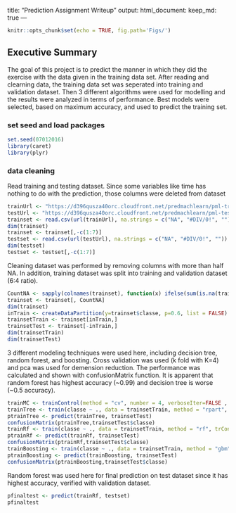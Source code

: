 title: "Prediction Assignment Writeup"
output: 
  html_document:
    keep_md: true
---

```r
knitr::opts_chunk$set(echo = TRUE, fig.path='Figs/')
```


## Executive Summary
The goal of this project is to predict the manner in which they did the exercise with the data given in the training data set. After reading and clearning data, the training data set was seperated into training and validation dataset. Then 3 different algorithms were used for modelling and the results were analyzed in terms of performance. Best models were selected, based on maximum accuracy, and used to predict the training set. 

### set seed and load packages
```r
set.seed(07012016)
library(caret)
library(plyr)
```

### data cleaning
Read training and testing dataset. Since some variables like time has nothing to do with the prediction, those columns were deleted from dataset
```r
trainUrl <- "https://d396qusza40orc.cloudfront.net/predmachlearn/pml-training.csv"
testUrl <- "https://d396qusza40orc.cloudfront.net/predmachlearn/pml-testing.csv"
trainset <- read.csv(url(trainUrl), na.strings = c("NA", "#DIV/0!", ""))
dim(trainset)
trainset <- trainset[,-c(1:7)]
testset <- read.csv(url(testUrl), na.strings = c("NA", "#DIV/0!", ""))
dim(testset)
testset <- testset[,-c(1:7)]
```

Cleaning dataset was performed by removing columns with more than half NA. In addition, training dataset was split into training and validation dataset (6:4 ratio).
```r
CountNA <- sapply(colnames(trainset), function(x) ifelse(sum(is.na(trainset[,x])) > 0.5*nrow(trainset), FALSE, TRUE ))
trainset <- trainset[, CountNA]
dim(trainset)
inTrain <- createDataPartition(y=trainset$classe, p=0.6, list = FALSE)
trainsetTrain <- trainset[inTrain,]
trainsetTest <- trainset[-inTrain,]
dim(trainsetTrain)
dim(trainsetTest)
```

3 different modeling techniques were used here, including decision tree, random forest, and boosting. Cross validation was used (k fold with K=4) and pca was used for demension reduction. The performance was calculated and shown with confusionMatrix function. It is apparent that random forest has highest accuracy (~0.99) and decision tree is worse (~0.5 accuracy).
```r
trainMC <- trainControl(method = "cv", number = 4, verboseIter=FALSE , preProcOptions="pca", allowParallel=TRUE)
trainTree <- train(classe ~ ., data = trainsetTrain, method = "rpart", trControl= trainMC)
ptrainTree <- predict(trainTree, trainsetTest) 
confusionMatrix(ptrainTree,trainsetTest$classe)
trainRf <- train(classe ~ ., data = trainsetTrain, method = "rf", trControl= trainMC)
ptrainRf <- predict(trainRf, trainsetTest) 
confusionMatrix(ptrainRf,trainsetTest$classe)
trainBoosting <- train(classe ~ ., data = trainsetTrain, method = "gbm", trControl= trainMC)
ptrainBoosting <- predict(trainBoosting, trainsetTest)
confusionMatrix(ptrainBoosting,trainsetTest$classe)
```

Random forest was used here for final prediction on test dataset since it has highest accuracy, verified with validation dataset.
```r
pfinaltest <- predict(trainRf, testset)
pfinaltest
```
